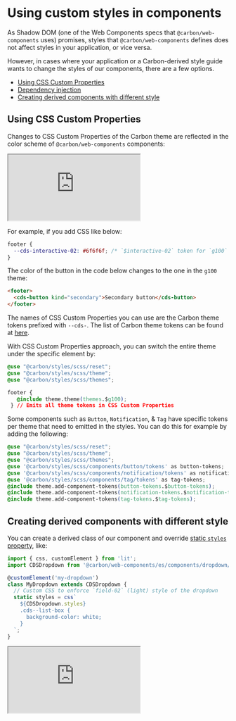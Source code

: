 
<Meta title="Introduction/Custom styles" />

# Using custom styles in components

As Shadow DOM (one of the Web Components specs that `@carbon/web-components` uses) promises, styles that `@carbon/web-components` defines does not affect styles in your application, or vice versa.

However, in cases where your application or a Carbon-derived style guide wants
to change the styles of our components, there are a few options.

<!-- START doctoc generated TOC please keep comment here to allow auto update -->
<!-- DON'T EDIT THIS SECTION, INSTEAD RE-RUN doctoc TO UPDATE -->

- [Using CSS Custom Properties](#using-css-custom-properties)
- [Dependency injection](#dependency-injection)
- [Creating derived components with different style](#creating-derived-components-with-different-style)

<!-- END doctoc generated TOC please keep comment here to allow auto update -->


## Using CSS Custom Properties

Changes to CSS Custom Properties of the Carbon theme are reflected in the color
scheme of `@carbon/web-components` components:

<iframe
  src="https://stackblitz.com/github/carbon-design-system/carbon-for-ibm-dotcom/tree/feat/cwc-v2/packages/carbon-web-components/examples/codesandbox/styling/theme-zoning?embed=1&file=src%2Findex.js&hideExplorer=1&hideNavigation=1&theme=light&terminalHeight=0&hidedevtools=1"
  style={{
    width: '100%',
    height: '700px',
    border: 'solid rgba(0,0,0,0.1) 1px',
    boxShadow: 'rgba(0,0,0,0.1) 0 1px 3px 0',
  }}
  title="carbon-web-components-getting-started"
  sandbox="allow-modals allow-forms allow-popups allow-scripts allow-same-origin"></iframe>

For example, if you add CSS like below:

```css
footer {
  --cds-interactive-02: #6f6f6f; /* `$interactive-02` token for `g100` theme */
}
```

The color of the button in the code below changes to the one in the `g100`
theme:

```html
<footer>
  <cds-button kind="secondary">Secondary button</cds-button>
</footer>
```

The names of CSS Custom Properties you can use are the Carbon theme tokens
prefixed with `--cds-`. The list of Carbon theme tokens can be found at
[here](https://github.com/carbon-design-system/carbon/blob/v11.34.1/packages/themes/src/index.js).

With CSS Custom Properties approach, you can switch the entire theme under the
specific element by:

```css
@use "@carbon/styles/scss/reset";
@use "@carbon/styles/scss/theme";
@use "@carbon/styles/scss/themes";

footer {
   @include theme.theme(themes.$g100);
 } // Emits all theme tokens in CSS Custom Properties
```

Some components such as `Button`, `Notification`, & `Tag` have specific tokens per theme
that need to emitted in the styles. You can do this for example by adding the
following:

```css
@use "@carbon/styles/scss/reset";
@use "@carbon/styles/scss/theme";
@use "@carbon/styles/scss/themes";
@use '@carbon/styles/scss/components/button/tokens' as button-tokens;
@use '@carbon/styles/scss/components/notification/tokens' as notification-tokens;
@use '@carbon/styles/scss/components/tag/tokens' as tag-tokens;
@include theme.add-component-tokens(button-tokens.$button-tokens);
@include theme.add-component-tokens(notification-tokens.$notification-tokens);
@include theme.add-component-tokens(tag-tokens.$tag-tokens);
```

## Creating derived components with different style

You can create a derived class of our component and override
[static `styles` property](https://lit-element.polymer-project.org/guide/styles#static-styles),
like:

```javascript
import { css, customElement } from 'lit';
import CDSDropdown from '@carbon/web-components/es/components/dropdown/dropdown';

@customElement('my-dropdown')
class MyDropdown extends CDSDropdown {
  // Custom CSS to enforce `field-02` (light) style of the dropdown
  static styles = css`
    ${CDSDropdown.styles}
    .cds--list-box {
      background-color: white;
    }
  `;
}
```

<iframe
  src="https://stackblitz.com/github/carbon-design-system/carbon-for-ibm-dotcom/tree/feat/cwc-v2/packages/carbon-web-components/examples/codesandbox/styling/custom-style?embed=1&file=src%2Findex.js&hideExplorer=1&hideNavigation=1&theme=light&terminalHeight=0&hidedevtools=1"
  style={{
    width: '100%',
    height: '500px',
    border: 'solid rgba(0,0,0,0.1) 1px',
    boxShadow: 'rgba(0,0,0,0.1) 0 1px 3px 0',
  }}
  title="carbon-web-components-getting-started"
  sandbox="allow-modals allow-forms allow-popups allow-scripts allow-same-origin"></iframe>
